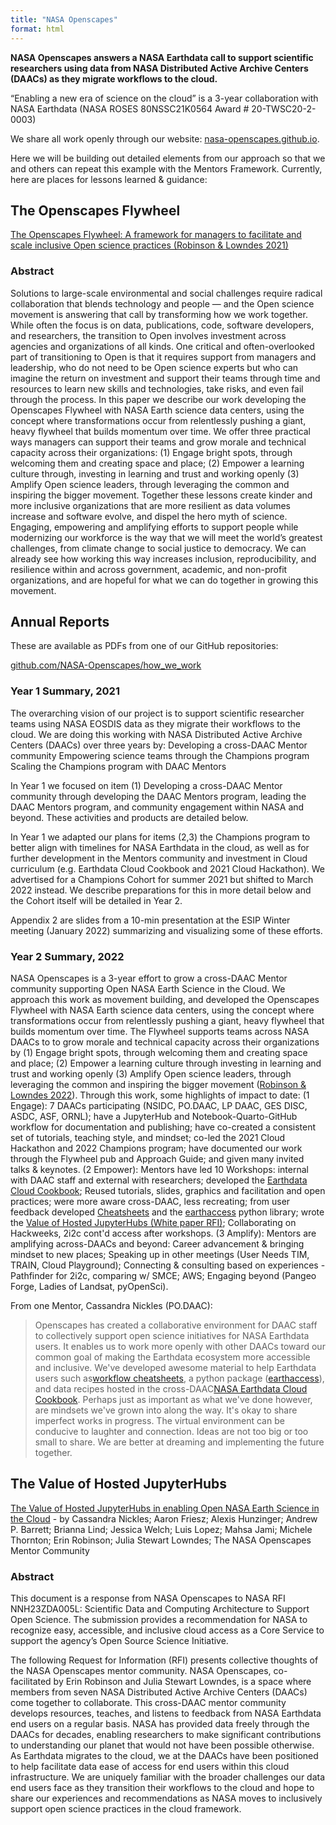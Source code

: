 ```yaml
---
title: "NASA Openscapes"
format: html
---
```


**NASA Openscapes answers a NASA Earthdata call to support scientific researchers using data from NASA Distributed Active Archive Centers (DAACs) as they migrate workflows to the cloud.**

"Enabling a new era of science on the cloud" is a 3-year collaboration with NASA Earthdata (NASA ROSES 80NSSC21K0564 Award # 20-TWSC20-2-0003)

We share all work openly through our website: [nasa-openscapes.github.io](https://nasa-openscapes.github.io/).

Here we will be building out detailed elements from our approach so that we and others can repeat this example with the Mentors Framework. Currently, here are places for lessons learned & guidance:

## The Openscapes Flywheel

[The Openscapes Flywheel: A framework for managers to facilitate and scale inclusive Open science practices (Robinson & Lowndes 2021)](https://eartharxiv.org/repository/view/4560/)

### Abstract

Solutions to large-scale environmental and social challenges require radical collaboration that blends technology and people --- and the Open science movement is answering that call by transforming how we work together. While often the focus is on data, publications, code, software developers, and researchers, the transition to Open involves investment across agencies and organizations of all kinds. One critical and often-overlooked part of transitioning to Open is that it requires support from managers and leadership, who do not need to be Open science experts but who can imagine the return on investment and support their teams through time and resources to learn new skills and technologies, take risks, and even fail through the process. In this paper we describe our work developing the Openscapes Flywheel with NASA Earth science data centers, using the concept where transformations occur from relentlessly pushing a giant, heavy flywheel that builds momentum over time. We offer three practical ways managers can support their teams and grow morale and technical capacity across their organizations: (1) Engage bright spots, through welcoming them and creating space and place; (2) Empower a learning culture through, investing in learning and trust and working openly (3) Amplify Open science leaders, through leveraging the common and inspiring the bigger movement. Together these lessons create kinder and more inclusive organizations that are more resilient as data volumes increase and software evolve, and dispel the hero myth of science. Engaging, empowering and amplifying efforts to support people while modernizing our workforce is the way that we will meet the world's greatest challenges, from climate change to social justice to democracy. We can already see how working this way increases inclusion, reproducibility, and resilience within and across government, academic, and non-profit organizations, and are hopeful for what we can do together in growing this movement.

## Annual Reports

These are available as PDFs from one of our GitHub repositories:

[github.com/NASA-Openscapes/how_we_work](https://github.com/NASA-Openscapes/how_we_work)

### Year 1 Summary, 2021

The overarching vision of our project is to support scientific researcher teams using NASA EOSDIS data as they migrate their workflows to the cloud. We are doing this working with NASA Distributed Active Archive Centers (DAACs) over three years by: Developing a cross-DAAC Mentor community Empowering science teams through the Champions program Scaling the Champions program with DAAC Mentors

In Year 1 we focused on item (1) Developing a cross-DAAC Mentor community through developing the DAAC Mentors program, leading the DAAC Mentors program, and community engagement within NASA and beyond. These activities and products are detailed below.

In Year 1 we adapted our plans for items (2,3) the Champions program to better align with timelines for NASA Earthdata in the cloud, as well as for further development in the Mentors community and investment in Cloud curriculum (e.g. Earthdata Cloud Cookbook and 2021 Cloud Hackathon). We advertised for a Champions Cohort for summer 2021 but shifted to March 2022 instead. We describe preparations for this in more detail below and the Cohort itself will be detailed in Year 2.

Appendix 2 are slides from a 10-min presentation at the ESIP Winter meeting (January 2022) summarizing and visualizing some of these efforts.

### Year 2 Summary, 2022

NASA Openscapes is a 3-year effort to grow a cross-DAAC Mentor community supporting Open NASA Earth Science in the Cloud. We approach this work as movement building, and developed the Openscapes Flywheel with NASA Earth science data centers, using the concept where transformations occur from relentlessly pushing a giant, heavy flywheel that builds momentum over time. The Flywheel supports teams across NASA DAACs to to grow morale and technical capacity across their organizations by (1) Engage bright spots, through welcoming them and creating space and place; (2) Empower a learning culture through investing in learning and trust and working openly (3) Amplify Open science leaders, through leveraging the common and inspiring the bigger movement ([Robinson & Lowndes 2022](https://eartharxiv.org/repository/view/4560/)). Through this work, some highlights of impact to date: (1 Engage): 7 DAACs participating (NSIDC, PO.DAAC, LP DAAC, GES DISC, ASDC, ASF, ORNL); have a JupyterHub and Notebook-Quarto-GitHub workflow for documentation and publishing; have co-created a consistent set of tutorials, teaching style, and mindset; co-led the 2021 Cloud Hackathon and 2022 Champions program; have documented our work through the Flywheel pub and Approach Guide; and given many invited talks & keynotes. (2 Empower): Mentors have led 10 Workshops: internal with DAAC staff and external with researchers; developed the [Earthdata Cloud Cookbook](https://nasa-openscapes.github.io/earthdata-cloud-cookbook/); Reused tutorials, slides, graphics and facilitation and open practices; were more aware cross-DAAC, less recreating; from user feedback developed [Cheatsheets](https://nasa-openscapes.github.io/earthdata-cloud-cookbook/cheatsheet.html) and the [earthaccess](https://nsidc.github.io/earthaccess/) python library; wrote the [Value of Hosted JupyterHubs (White paper RFI)](https://zenodo.org/record/7667299#.Y_Zxt3bMJPY); Collaborating on Hackweeks, 2i2c cont\'d access after workshops. (3 Amplify): Mentors are amplifying across-DAACs and beyond: Career advancement & bringing mindset to new places; Speaking up in other meetings (User Needs TIM, TRAIN, Cloud Playground); Connecting & consulting based on experiences - Pathfinder for 2i2c, comparing w/ SMCE; AWS; Engaging beyond (Pangeo Forge, Ladies of Landsat, pyOpenSci).

From one Mentor, Cassandra Nickles (PO.DAAC):

> Openscapes has created a collaborative environment for DAAC staff to collectively support open science initiatives for NASA Earthdata users. It enables us to work more openly with other DAACs toward our common goal of making the Earthdata ecosystem more accessible and inclusive. We\'ve developed awesome material to help Earthdata users such as[ workflow cheatsheets](https://nasa-openscapes.github.io/earthdata-cloud-cookbook/cheatsheets.html), a python package ([earthaccess](https://nsidc.github.io/earthaccess/tutorials/demo/)), and data recipes hosted in the cross-DAAC[ NASA Earthdata Cloud Cookbook](https://nasa-openscapes.github.io/earthdata-cloud-cookbook/). Perhaps just as important as what we\'ve done however, are mindsets we\'ve grown into along the way. It\'s okay to share imperfect works in progress. The virtual environment can be conducive to laughter and connection. Ideas are not too big or too small to share. We are better at dreaming and implementing the future together.

##  The Value of Hosted JupyterHubs 

[The Value of Hosted JupyterHubs in enabling Open NASA Earth Science in the Cloud](https://zenodo.org/record/7667299#.Y_Zxt3bMJPY) - by Cassandra Nickles; Aaron Friesz; Alexis Hunzinger; Andrew P. Barrett; Brianna Lind; Jessica Welch; Luis Lopez; Mahsa Jami; Michele Thornton; Erin Robinson; Julia Stewart Lowndes; The NASA Openscapes Mentor Community


### Abstract

This document is a response from NASA Openscapes to NASA RFI NNH23ZDA005L: Scientific Data and Computing Architecture to Support Open Science. The submission provides a recommendation for NASA to recognize easy, accessible, and inclusive cloud access as a Core Service to support the agency's Open Source Science Initiative.

The following Request for Information (RFI) presents collective thoughts of the NASA Openscapes mentor community. NASA Openscapes, co-facilitated by Erin Robinson and Julia Stewart Lowndes, is a space where members from seven NASA Distributed Active Archive Centers (DAACs) come together to collaborate. This cross-DAAC mentor community develops resources, teaches, and listens to feedback from NASA Earthdata end users on a regular basis. NASA has provided data freely through the DAACs for decades, enabling researchers to make significant contributions to understanding our planet that would not have been possible otherwise. As Earthdata migrates to the cloud, we at the DAACs have been positioned to help facilitate data ease of access for end users within this cloud infrastructure. We are uniquely familiar with the broader challenges our data end users face as they transition their workflows to the cloud and hope to share our experiences and recommendations as NASA moves to inclusively support open science practices in the cloud framework.
